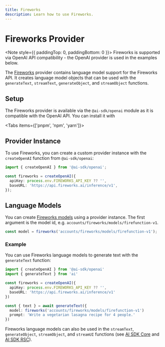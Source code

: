 ```yaml
---
title: Fireworks
description: Learn how to use Fireworks.
---
```


# Fireworks Provider

<Note style={{ paddingTop: 0, paddingBottom: 0 }}>
  Fireworks is supported via OpenAI API compatibility - the OpenAI provider is
  used in the examples below.
</Note>

The [Fireworks](https://fireworks.ai/) provider contains language model support for the Fireworks API.
It creates language model objects that can be used with the `generateText`, `streamText`, `generateObject`, and `streamObject` functions.

## Setup

The Fireworks provider is available via the `@ai-sdk/openai` module as it is compatible with the OpenAI API.
You can install it with

<Tabs items={['pnpm', 'npm', 'yarn']}>
  <Tab>
    <Snippet text="pnpm install @ai-sdk/openai" dark />
  </Tab>
  <Tab>
    <Snippet text="npm install @ai-sdk/openai" dark />
  </Tab>
  <Tab>
    <Snippet text="yarn add @ai-sdk/openai" dark />
  </Tab>
</Tabs>

## Provider Instance

To use Fireworks, you can create a custom provider instance with the `createOpenAI` function from `@ai-sdk/openai`:

```ts
import { createOpenAI } from '@ai-sdk/openai';

const fireworks = createOpenAI({
  apiKey: process.env.FIREWORKS_API_KEY ?? '',
  baseURL: 'https://api.fireworks.ai/inference/v1',
});
```

## Language Models

You can create [Fireworks models](https://fireworks.ai/models) using a provider instance.
The first argument is the model id, e.g. `accounts/fireworks/models/firefunction-v1`.

```ts
const model = fireworks('accounts/fireworks/models/firefunction-v1');
```

### Example

You can use Fireworks language models to generate text with the `generateText` function:

```ts
import { createOpenAI } from '@ai-sdk/openai'
import { generateText } from 'ai'

const fireworks = createOpenAI({
  apiKey: process.env.FIREWORKS_API_KEY ?? '',
  baseURL: 'https://api.fireworks.ai/inference/v1'
})

const { text } = await generateText({
  model: fireworks('accounts/fireworks/models/firefunction-v1')
  prompt: 'Write a vegetarian lasagna recipe for 4 people.'
})
```

Fireworks language models can also be used in the `streamText`, `generateObject`, `streamObject`, and `streamUI` functions
(see [AI SDK Core](/docs/ai-sdk-core) and [AI SDK RSC](/docs/ai-sdk-rsc)).
